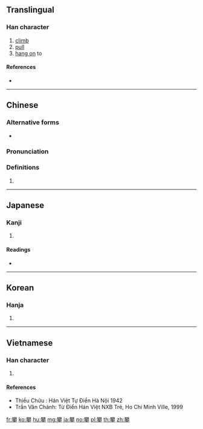==Translingual==

===Han character===
{{Han char|rn=64|rad=手|as=15|sn=19|four=44502|canj=DDKQ|ids=⿱樊手}}

# [[climb]]
# [[pull]]
# [[hang on]] to

====References====
* {{Han ref|kx=0461.340|dkj=12926|dj=0811.030|hdz=31978.040|uh=6500|ud=25856|bh=C36B|bd=50027}}

----

==Chinese==
{{zh-forms}}

===Alternative forms===
* {{zh-l|扳}}

===Pronunciation===
{{zh-pron
|m=pān
|c=paan1
|h=pfs=
|md=
|mn=
|w=
|mc=y
|oc=y
|cat=
}}

===Definitions===
{{zh-hanzi}}

# {{rfdef|lang=zh}}

----

==Japanese==

===Kanji===
{{ja-kanji|grade=|rs=手15}}

# {{defn|lang=ja|sort=手15}}

====Readings====
* {{ja-readings|on=[[はん]] (han) [[へん]] (hen)|kun=[[よじる]] (yojiru)　[[そる]] (soru) [[そらす]] (sorasu)}}

----

==Korean==

===Hanja===
{{ko-hanja|hangeul=반|eumhun=|rv=ban|mr=pan|y=pan}}

# {{defn|lang=ko|sort=手15}}

----

==Vietnamese==

===Han character===
{{vi-hantu|phan, phàn|rs=手15}}

# {{defn|lang=vi|sort=手15}}

====References====
* Thiều Chửu : Hán Việt Tự Điển Hà Nội 1942
* Trần Văn Chánh: Từ Điển Hán Việt NXB Trẻ, Ho Chi Minh Ville, 1999

[[fr:攀]]
[[ko:攀]]
[[hu:攀]]
[[mg:攀]]
[[ja:攀]]
[[no:攀]]
[[pl:攀]]
[[th:攀]]
[[zh:攀]]